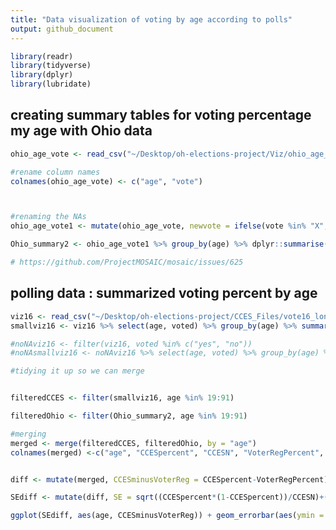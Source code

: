 ```yaml
---
title: "Data visualization of voting by age according to polls"
output: github_document
---
```


```r
library(readr)
library(tidyverse)
library(dplyr)
library(lubridate)
```
## creating summary tables for voting percentage my age with Ohio data
```r

ohio_age_vote <- read_csv("~/Desktop/oh-elections-project/Viz/ohio_age_vote.csv")

#rename column names
colnames(ohio_age_vote) <- c("age", "vote")



#renaming the NAs
ohio_age_vote1 <- mutate(ohio_age_vote, newvote = ifelse(vote %in% "X", "X", "O"))

Ohio_summary2 <- ohio_age_vote1 %>% group_by(age) %>% dplyr::summarise(perc = base::mean(newvote == "X"), n())

# https://github.com/ProjectMOSAIC/mosaic/issues/625
```

##  polling data : summarized voting percent by age

``` r
viz16 <- read_csv("~/Desktop/oh-elections-project/CCES_Files/vote16_long.csv")
smallviz16 <- viz16 %>% select(age, voted) %>% group_by(age) %>% summarize(percent_voted = base::mean(voted == "yes"), n())

#noNAviz16 <- filter(viz16, voted %in% c("yes", "no"))
#noNAsmallviz16 <- noNAviz16 %>% select(age, voted) %>% group_by(age) %>% summarize(percent_voted_noNA = base::mean(voted == "yes"))


```

```r
#tidying it up so we can merge


filteredCCES <- filter(smallviz16, age %in% 19:91)

filteredOhio <- filter(Ohio_summary2, age %in% 19:91)


```


```r
#merging
merged <- merge(filteredCCES, filteredOhio, by = "age")
colnames(merged) <-c("age", "CCESpercent", "CCESN", "VoterRegPercent", "VoterRegN")


diff <- mutate(merged, CCESminusVoterReg = CCESpercent-VoterRegPercent)

SEdiff <- mutate(diff, SE = sqrt((CCESpercent*(1-CCESpercent))/CCESN)+(VoterRegPercent*(1-VoterRegPercent)/VoterRegN))

ggplot(SEdiff, aes(age, CCESminusVoterReg)) + geom_errorbar(aes(ymin = CCESminusVoterReg - SE, ymax = CCESminusVoterReg + SE))
```

